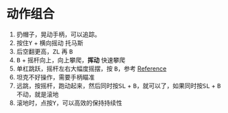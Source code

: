 # 动作组合

1. 扔帽子，晃动手柄，可以追踪。
1. 按住<kbd>Y</kbd> + 横向摇动 托马斯
1. 后空翻更高，<kbd>ZL</kbd> 再 <kbd>B</kbd>
1. <kbd>B</kbd> + 摇杆向上，向上攀爬，**挥动** 快速攀爬
1. 单杠跳跃，摇杆左右大幅度摇摆，按 <kbd>B</kbd>，参考 
    [Reference](http://v.youku.com/v_show/id_XMzExNzM5MjUxNg==.html)
1. 坦克不好操作，需要手柄瞄准
1. 远跳，按<kbd>摇杆</kbd>，跑动起来，然后同时按<kbd>SL</kbd> + <kbd>B</kbd>，就可以了，如果同时按<kbd>SL</kbd> + <kbd>B</kbd>不动，就是滚地
1. 滚地时，点按<kbd>Y</kbd>，可以高效的保持持续性
